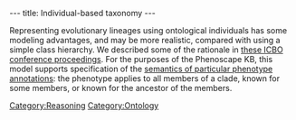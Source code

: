 ---
title: Individual-based taxonomy
---

Representing evolutionary lineages using ontological individuals has some modeling advantages, and may be more realistic, compared with using a simple class hierarchy. We described some of the rationale in [http://ceur-ws.org/Vol-833/paper82.pdf these ICBO conference proceedings]. For the purposes of the Phenoscape KB,  this model supports specification of the [[Semantics_of_phenotype_annotations|semantics of particular phenotype annotations]]: the phenotype applies to all members of a clade, known for some members, or known for the ancestor of the members.

[[Category:Reasoning]]
[[Category:Ontology]]